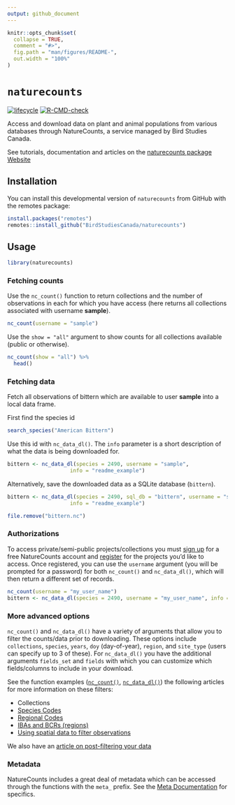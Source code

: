 ```yaml
---
output: github_document
---
```

 
<!-- README.md is generated from README.Rmd. Please edit that file -->

```r
knitr::opts_chunk$set(
  collapse = TRUE,
  comment = "#>",
  fig.path = "man/figures/README-",
  out.width = "100%"
)
```
# `naturecounts`

<!-- badges: start -->
[![lifecycle](https://img.shields.io/badge/lifecycle-experimental-orange.svg)](https://www.tidyverse.org/lifecycle/#experimental)
[![R-CMD-check](https://github.com/BirdStudiesCanada/naturecounts/workflows/R-CMD-check/badge.svg)](https://github.com/BirdStudiesCanada/naturecounts/actions)
<!-- badges: end -->

Access and download data on plant and animal populations from various databases through NatureCounts, a service managed by Bird Studies Canada.

See tutorials, documentation and articles on the [naturecounts package Website](https://birdstudiescanada.github.io/naturecounts)

## Installation

You can install this developmental version of `naturecounts` from GitHub with the remotes package:

```r
install.packages("remotes")
remotes::install_github("BirdStudiesCanada/naturecounts")
```

## Usage

```r
library(naturecounts)
```

### Fetching counts

Use the `nc_count()` function to return collections and the number of observations in each for which you have access (here returns all collections associated with username **sample**).

```r
nc_count(username = "sample")
```

Use the `show = "all"` argument to show counts for all collections available (public or otherwise).

```r
nc_count(show = "all") %>%
  head()
```

### Fetching data

Fetch all observations of bittern which are available to user **sample** into a local data frame.

First find the species id
```r
search_species("American Bittern")
```

Use this id with `nc_data_dl()`. The `info` parameter is a short description of what the data is being downloaded for.
```r
bittern <- nc_data_dl(species = 2490, username = "sample", 
                    info = "readme_example")
```

Alternatively, save the downloaded data as a SQLite database (`bittern`).
```r
bittern <- nc_data_dl(species = 2490, sql_db = "bittern", username = "sample", 
                    info = "readme_example")
```

```r
file.remove("bittern.nc")
```

### Authorizations

To access private/semi-public projects/collections you must [sign up](https://www.birdscanada.org/birdmon/default/profile.jsp) for a free NatureCounts account and [register](https://www.birdscanada.org/birdmon/default/projects.jsp) for the projects you'd like to access. Once registered, you can use the `username` argument (you will be prompted for a password) for both `nc_count()` and `nc_data_dl()`, which will then return a different set of records.

```r
nc_count(username = "my_user_name")
bittern <- nc_data_dl(species = 2490, username = "my_user_name", info = "readme_example")
```

### More advanced options

`nc_count()` and `nc_data_dl()` have a variety of arguments that allow you to filter the counts/data prior to downloading. These options include `collections`, `species`, `years`, `doy` (day-of-year), `region`, and `site_type` (users can specify up to 3 of these). For `nc_data_dl()` you have the additional arguments `fields_set` and `fields` with which you can customize which fields/columns to include in your download.

See the function examples ([`nc_count()`](https://birdstudiescanada.github.io/naturecounts/reference/nc_count.html), [`nc_data_dl()`](https://birdstudiescanada.github.io/naturecounts/reference/nc_data_dl.html)) the following articles for more information on these filters:

- Collections
- [Species Codes](https://birdstudiescanada.github.io/naturecounts/articles/species-codes.html)
- [Regional Codes](https://birdstudiescanada.github.io/naturecounts/articles/region-codes.html)
- [IBAs and BCRs (regions)](https://birdstudiescanada.github.io/naturecounts/articles/region-areas.html)
- [Using spatial data to filter observations](https://birdstudiescanada.github.io/naturecounts/articles/region-spatial.html)

We also have an [article on post-filtering your data](https://birdstudiescanada.github.io/naturecounts/articles/filtering-data.html)

### Metadata

NatureCounts includes a great deal of metadata which can be accessed through the functions with the `meta_` prefix. See the [Meta Documentation](https://birdstudiescanada.github.io/naturecounts/reference/meta.html) for specifics.
